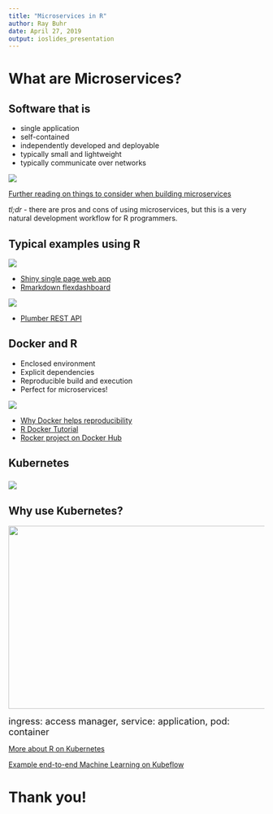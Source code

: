 ```yaml
---
title: "Microservices in R"
author: Ray Buhr
date: April 27, 2019
output: ioslides_presentation
---
```


# What are Microservices?


## Software that is

<div class="columns-2">

  - single application
  - self-contained
  - independently developed and deployable
  - typically small and lightweight
  - typically communicate over networks

![](https://developers.redhat.com/blog/wp-content/uploads/2016/06/microservices.png)

</div>

[Further reading on things to consider when building microservices](https://developers.redhat.com/blog/2017/05/04/the-truth-about-microservices/)

_tl;dr_ - there are pros and cons of using microservices, but this is a very natural 
development workflow for R programmers.

## Typical examples using R 

<div class="columns-2">
  ![](https://shiny.rstudio.com/gallery/images/thumbnails/genome-browser.png)

  - [Shiny single page web app](https://shiny.rstudio.com/gallery/)
  - [Rmarkdown flexdashboard](https://rmarkdown.rstudio.com/flexdashboard/)
</div>

<div class="columns-2">

  ![](https://d33wubrfki0l68.cloudfront.net/9271b9297337d10ce8ae066458a757ea823077be/2d74a/post/2018-10-23-rstudio-1-2-preview-plumber_files/new_plumber_api.png)

  - [Plumber REST API](https://blog.rstudio.com/2018/10/23/rstudio-1-2-preview-plumber-integration/)
</div>

## Docker and R

- Enclosed environment
- Explicit dependencies
- Reproducible build and execution
- Perfect for microservices!

<img src="https://raw.githubusercontent.com/rocker-org/rocker/master/icon/rocker.png">

- [Why Docker helps reproducibility](https://colinfay.me/docker-r-reproducibility/)
- [R Docker Tutorial](https://ropenscilabs.github.io/r-docker-tutorial/)
- [Rocker project on Docker Hub](https://hub.docker.com/u/rocker)

## Kubernetes

<div class="centered">

### ![](https://pbs.twimg.com/media/DXS62R6WsAIInOs.jpg) {.flexbox .vcenter}

</div>

## Why use Kubernetes?

<div class="centered">
<img src="https://cdn-images-1.medium.com/max/1600/1*KIVa4hUVZxg-8Ncabo8pdg.png" width=540 height=360>
</div>
<font size="4">ingress: access manager, service: application, pod: container</font>

[More about R on Kubernetes](https://code.markedmondson.me/r-on-kubernetes-serverless-shiny-r-apis-and-scheduled-scripts/)

[Example end-to-end Machine Learning on Kubeflow](https://github.com/kubeflow/example-seldon)

# Thank you!
